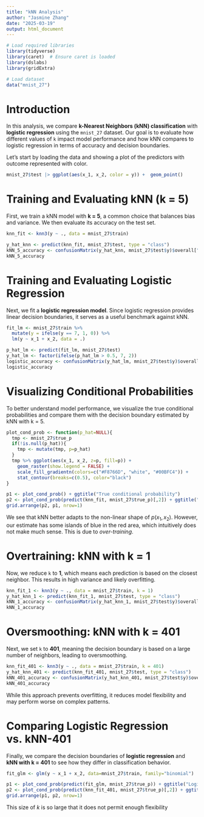 ---
title: "kNN Analysis"
author: "Jasmine Zhang"
date: "2025-03-19"
output: html_document
---

```{r setup, include=FALSE}
# Load required libraries
library(tidyverse)
library(caret)  # Ensure caret is loaded
library(dslabs)
library(gridExtra)

# Load dataset
data("mnist_27")
```

# Introduction

In this analysis, we compare **k-Nearest Neighbors (kNN) classification** with **logistic regression** using the `mnist_27` dataset. Our goal is to evaluate how different values of `k` impact model performance and how kNN compares to logistic regression in terms of accuracy and decision boundaries.

Let’s start by loading the data and showing a plot of the predictors with outcome represented with color.

```{r}
mnist_27$test |> ggplot(aes(x_1, x_2, color = y)) +  geom_point()
```


# Training and Evaluating kNN (k = 5)

First, we train a kNN model with **k = 5**, a common choice that balances bias and variance. We then evaluate its accuracy on the test set.

```{r}
knn_fit <- knn3(y ~ ., data = mnist_27$train)

y_hat_knn <- predict(knn_fit, mnist_27$test, type = "class")
kNN_5_accuracy <- confusionMatrix(y_hat_knn, mnist_27$test$y)$overall["Accuracy"]
kNN_5_accuracy
```

# Training and Evaluating Logistic Regression

Next, we fit a **logistic regression model**. Since logistic regression provides linear decision boundaries, it serves as a useful benchmark against kNN.

```{r}
fit_lm <- mnist_27$train %>% 
  mutate(y = ifelse(y == 7, 1, 0)) %>%
  lm(y ~ x_1 + x_2, data = .)

p_hat_lm <- predict(fit_lm, mnist_27$test)
y_hat_lm <- factor(ifelse(p_hat_lm > 0.5, 7, 2))
logistic_accuracy <- confusionMatrix(y_hat_lm, mnist_27$test$y)$overall["Accuracy"]
logistic_accuracy
```

# Visualizing Conditional Probabilities

To better understand model performance, we visualize the true conditional probabilities and compare them with the decision boundary estimated by kNN with k = 5.

```{r, warning=FALSE}
plot_cond_prob <- function(p_hat=NULL){
  tmp <- mnist_27$true_p
  if(!is.null(p_hat)){
    tmp <- mutate(tmp, p=p_hat)
  }
  tmp %>% ggplot(aes(x_1, x_2, z=p, fill=p)) +
    geom_raster(show.legend = FALSE) +
    scale_fill_gradientn(colors=c("#F8766D", "white", "#00BFC4")) +
    stat_contour(breaks=c(0.5), color="black")
}

p1 <- plot_cond_prob() + ggtitle("True conditional probability")
p2 <- plot_cond_prob(predict(knn_fit, mnist_27$true_p)[,2]) + ggtitle("kNN-5 estimate")
grid.arrange(p2, p1, nrow=1)
```

We see that kNN better adapts to the non-linear shape of $p(x_1, x_2)$. However, our estimate has some islands of blue in the red area, which intuitively does not make much sense. This is due to *over-training*.

# Overtraining: kNN with k = 1

Now, we reduce `k` to **1**, which means each prediction is based on the closest neighbor. This results in high variance and likely overfitting.

```{r}
knn_fit_1 <- knn3(y ~ ., data = mnist_27$train, k = 1)
y_hat_knn_1 <- predict(knn_fit_1, mnist_27$test, type = "class")
kNN_1_accuracy <- confusionMatrix(y_hat_knn_1, mnist_27$test$y)$overall["Accuracy"]
kNN_1_accuracy
```

# Oversmoothing: kNN with k = 401

Next, we set `k` to **401**, meaning the decision boundary is based on a large number of neighbors, leading to oversmoothing.

```{r}
knn_fit_401 <- knn3(y ~ ., data = mnist_27$train, k = 401)
y_hat_knn_401 <- predict(knn_fit_401, mnist_27$test, type = "class")
kNN_401_accuracy <- confusionMatrix(y_hat_knn_401, mnist_27$test$y)$overall["Accuracy"]
kNN_401_accuracy
```
While this approach prevents overfitting, it reduces model flexibility and may perform worse on complex patterns.

# Comparing Logistic Regression vs. kNN-401

Finally, we compare the decision boundaries of **logistic regression** and **kNN with k = 401** to see how they differ in classification behavior.

```{r, warning=FALSE}
fit_glm <- glm(y ~ x_1 + x_2, data=mnist_27$train, family="binomial")

p1 <- plot_cond_prob(predict(fit_glm, mnist_27$true_p)) + ggtitle("Logistic Regression")
p2 <- plot_cond_prob(predict(knn_fit_401, mnist_27$true_p)[,2]) + ggtitle("kNN-401")
grid.arrange(p1, p2, nrow=1)
```

This size of $k$ is so large that it does not permit enough flexibility
